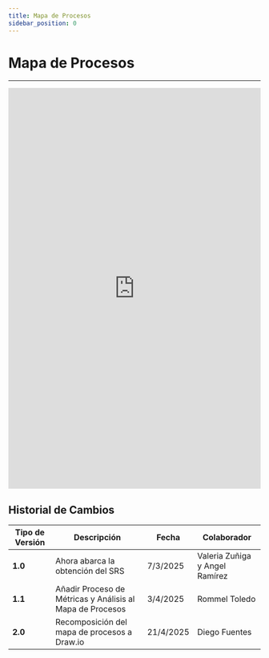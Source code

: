 ```yaml
---
title: Mapa de Procesos
sidebar_position: 0
---
```


# Mapa de Procesos

---

<iframe frameborder="0" style={{ borderRadius: '1em' }} width="100%" height="800em" src="https://viewer.diagrams.net/?tags=%7B%7D&lightbox=1&target=blank&highlight=0000ff&edit=https%3A%2F%2Fapp.diagrams.net%2F%23G1gNv3xNEDJ-UKdilt6gbXmDiESBzK3EYs%23%257B%2522pageId%2522%253A%2522IxfCauMK2ys_PIakc3Fy%2522%257D&layers=1&nav=1&title=Mapa%20de%20procesos%20Code%26Co.drawio&dark=auto#Uhttps%3A%2F%2Fdrive.google.com%2Fuc%3Fid%3D1gNv3xNEDJ-UKdilt6gbXmDiESBzK3EYs%26export%3Ddownload"></iframe>



## Historial de Cambios

| **Tipo de Versión** | **Descripción**                               | **Fecha** | **Colaborador**                 |
| ------------------- | --------------------------------------------- | --------- | ------------------------------- |
| **1.0**             | Ahora abarca la obtención del SRS   | 7/3/2025  | Valeria Zuñiga y Angel Ramírez |
| **1.1**             | Añadir Proceso de Métricas y Análisis al Mapa de Procesos | 3/4/2025  | Rommel Toledo      |
| **2.0**             | Recomposición del mapa de procesos a Draw.io | 21/4/2025  | Diego Fuentes      |